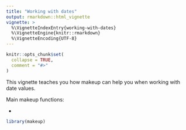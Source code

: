 ```yaml
---
title: "Working with dates"
output: rmarkdown::html_vignette
vignette: >
  %\VignetteIndexEntry{working-with-dates}
  %\VignetteEngine{knitr::rmarkdown}
  %\VignetteEncoding{UTF-8}
---
```


```r
knitr::opts_chunk$set(
  collapse = TRUE,
  comment = "#>"
)
```

This vignette teaches you how makeup can help you when working with date values. 

Main makeup functions:

- 

```r
library(makeup)
```

## 
